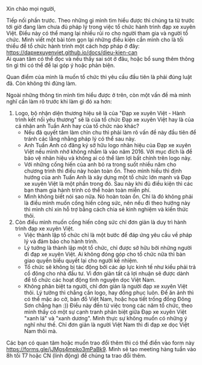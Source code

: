 Xin chào mọi người,

Tiếp nối phần trước. Theo những gì mình tìm hiểu được thì chúng ta từ trước tới giờ đang làm chưa đủ pháp lý trong việc tổ chức hành trình đạp xe xuyên Việt. Điều này có thể mang lại nhiều rủi ro cho người tham gia và người tổ chức. Mình viết một bài tóm gọn lại những điều kiện cần mình cho là tối thiểu để tổ chức hành trình một cách hợp pháp ở đây: https://dapxexuyenviet.github.io/docs/dieu-kien-can  
Ai quan tâm có thể đọc và nếu thấy sai sót ở đâu, hoặc bổ sung thêm thông tin gì thì có thể để lại góp ý hoặc phản biện.

Quan điểm của mình là muốn tổ chức thì yêu cầu đầu tiên là phải đúng luật đã. Còn không thì đừng làm.

Ngoài những thông tin mình tìm hiểu được ở trên, còn một vấn đề mà mình nghĩ cần làm rõ trước khi làm gì đó xa hơn:

1. Logo, bộ nhận diện thương hiệu sẽ là của "Đạp xe xuyên Việt - Hành trình kết nối yêu thương" sẽ là của tổ chức Đạp xe xuyên Việt hay là của cá nhân anh Tuấn Anh hay của tổ chức nào khác?
   - Nếu đã quyết tâm làm chỉn chu thì phải làm rõ vấn đề này đầu tiên để tránh các lằng nhằng pháp lý có thể sau này.
   - Anh Tuấn Anh có đăng ký sở hữu logo nhãn hiệu của Đạp xe xuyên Việt nếu mình nhớ không nhầm là vào năm 2016. Với mục đích là để bảo vệ nhãn hiệu và không ai có thể làm lợi bất chính trên logo này.
   - Với những cống hiến của anh bỏ ra trong suốt nhiều năm cho chương trình thì điều này hoàn toàn ổn. Theo mình hiểu thì định hướng của anh Tuấn Anh là xây dựng một tổ chức lớn mạnh và Đạp xe xuyên Việt là một phần trong đó. Sau này khi đủ điều kiện thì các bạn tham gia hành trình có thể hoàn toàn miễn phí.
   - Mình không biết nói sao nữa. Nó hoàn toàn ổn. Chỉ là đó không phải là điều mình muốn cống hiến công sức, nên nếu đi theo hướng này thì mình chỉ xin hỗ trợ bằng cách chia sẻ kinh nghiệm và kiến thức thôi.
2. Còn điều mình muốn cống hiến công sức chỉ đơn giản là duy trì hành trình đạp xe xuyên Việt.
   - Việc thành lập tổ chức chỉ là một bước để đáp ứng yêu cầu về pháp lý và đảm bảo cho hành trình.
   - Lý tưởng là thành lập một tổ chức, chỉ được sở hữu bởi những người đi đạp xe xuyên Việt. Ai không đóng góp cho tổ chức nữa thì bàn giao quyền biểu quyết lại cho người kế nhiệm.
   - Tổ chức sẽ không bị tác động bởi các áp lực kinh tế như kiểu phải trả cổ đông cho nhà đầu tư. Vì đơn giản tất cả lợi nhuận sẽ được dành để tổ chức các hoạt động tình nguyện dọc Việt Nam.
   - Không phân biệt ta người, chỉ đơn giản là người đạp xe xuyên Việt thôi. Lý tưởng thì chẳng cần logo, hay đồng phục luôn. Để ăn ảnh thì có thể mặc áo cờ, bản đồ Việt Nam, hoặc họa tiết trống đồng Đông Sơn chẳng hạn :)) Điều này đến từ việc trong các năm tổ chức, theo mình thấy có một sự cạnh tranh phân biệt giữa Đạp xe xuyên Việt "xanh lá" và "xanh dương". Mình thực sự không muốn có những ý nghĩ như thế. Chỉ đơn giản là người Việt Nam thì đi đạp xe dọc Việt Nam thôi mà.

Các bạn có quan tâm hoặc muốn trao đổi thêm thì có thể điền vào form này https://forms.gle/jJMgs4mpko3mPaBk9. Mình sẽ tạo meeting hàng tuần vào 8h tối T7 hoặc CN (linh động) để chúng ta trao đổi thêm.
